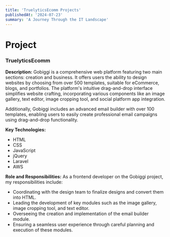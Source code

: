 ```yaml
---
title: 'TruelyticsEcomm Projects'
publishedAt: '2024-07-23'
summary: 'A Journey Through the IT Landscape'
---
```


# Project

### TruelyticsEcomm

**Description:**
Gobiggi is a comprehensive web platform featuring two main sections: creation and business. It offers users the ability to design websites by choosing from over 500 templates, suitable for eCommerce, blogs, and portfolios. The platform's intuitive drag-and-drop interface simplifies website crafting, incorporating various components like an image gallery, text editor, image cropping tool, and social platform app integration.

Additionally, Gobiggi includes an advanced email builder with over 100 templates, enabling users to easily create professional email campaigns using drag-and-drop functionality.

**Key Technologies:**

- HTML
- CSS
- JavaScript
- jQuery
- Laravel
- AWS

**Role and Responsibilities:**
As a frontend developer on the Gobiggi project, my responsibilities include:

- Coordinating with the design team to finalize designs and convert them into HTML.
- Leading the development of key modules such as the image gallery, image cropping tool, and text editor.
- Overseeing the creation and implementation of the email builder module.
- Ensuring a seamless user experience through careful planning and execution of these modules.
